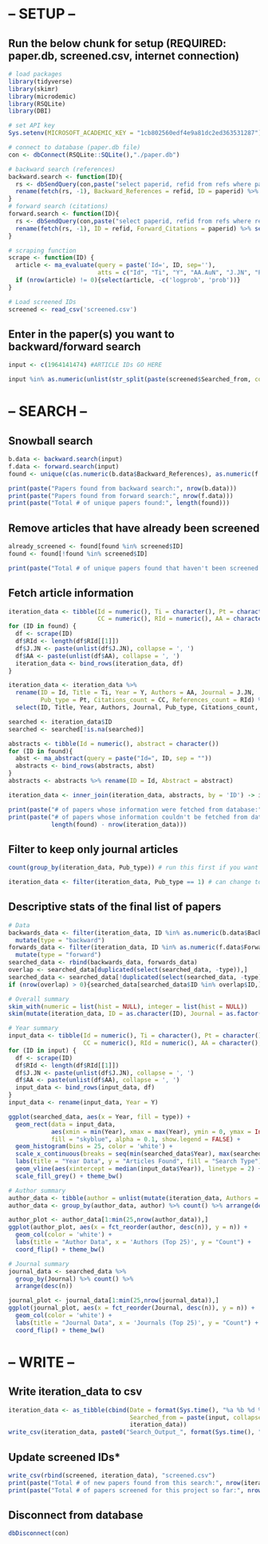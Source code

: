 

# -- SETUP --


## Run the below chunk for setup (REQUIRED: paper.db, screened.csv, internet connection)

```r
# load packages
library(tidyverse)
library(skimr)
library(microdemic)
library(RSQLite)
library(DBI)

# set API key
Sys.setenv(MICROSOFT_ACADEMIC_KEY = "1cb802560edf4e9a81dc2ed363531287")

# connect to database (paper.db file)
con <- dbConnect(RSQLite::SQLite(),"./paper.db")

# backward search (references)
backward.search <- function(ID){
  rs <- dbSendQuery(con,paste("select paperid, refid from refs where paperid in (",paste(ID,collapse=","),")"))
  rename(fetch(rs, -1), Backward_References = refid, ID = paperid) %>% select(Backward_References, ID)
}
# forward search (citations)
forward.search <- function(ID){
  rs <- dbSendQuery(con,paste("select paperid, refid from refs where refid in (",paste(ID,collapse=","),")"))
  rename(fetch(rs, -1), ID = refid, Forward_Citations = paperid) %>% select(ID, Forward_Citations)
}

# scraping function
scrape <- function(ID) {
  article <- ma_evaluate(query = paste('Id=', ID, sep=''),
                         atts = c("Id", "Ti", "Y", "AA.AuN", "J.JN", "Pt", "RId", "CC"))
  if (nrow(article) != 0){select(article, -c('logprob', 'prob'))} 
}

# Load screened IDs
screened <- read_csv('screened.csv')

```

## Enter in the paper(s) you want to backward/forward search

```r
input <- c(1964141474) #ARTICLE IDs GO HERE

input %in% as.numeric(unlist(str_split(paste(screened$Searched_from, collapse = ", "), ", ")))
```


# -- SEARCH --


## Snowball search

```r
b.data <- backward.search(input)
f.data <- forward.search(input)
found <- unique(c(as.numeric(b.data$Backward_References), as.numeric(f.data$Forward_Citations)))

print(paste("Papers found from backward search:", nrow(b.data)))
print(paste("Papers found from forward search:", nrow(f.data)))
print(paste("Total # of unique papers found:", length(found)))
```

## Remove articles that have already been screened

```r
already_screened <- found[found %in% screened$ID]
found <- found[!found %in% screened$ID]

print(paste("Total # of unique papers found that haven't been screened already:", length(found)))
```

## Fetch article information

```r
iteration_data <- tibble(Id = numeric(), Ti = character(), Pt = character(), Y = numeric(),
                         CC = numeric(), RId = numeric(), AA = character(), J.JN = character())
for (ID in found) {
  df <- scrape(ID)
  df$RId <- length(df$RId[[1]])
  df$J.JN <- paste(unlist(df$J.JN), collapse = ', ')
  df$AA <- paste(unlist(df$AA), collapse = ', ')
  iteration_data <- bind_rows(iteration_data, df)
}

iteration_data <- iteration_data %>% 
  rename(ID = Id, Title = Ti, Year = Y, Authors = AA, Journal = J.JN,
         Pub_type = Pt, Citations_count = CC, References_count = RId) %>% 
  select(ID, Title, Year, Authors, Journal, Pub_type, Citations_count, References_count)

searched <- iteration_data$ID
searched <- searched[!is.na(searched)]

abstracts <- tibble(Id = numeric(), abstract = character())
for (ID in found){
  abst <- ma_abstract(query = paste("Id=", ID, sep = ""))
  abstracts <- bind_rows(abstracts, abst)
}
abstracts <- abstracts %>% rename(ID = Id, Abstract = abstract)

iteration_data <- inner_join(iteration_data, abstracts, by = 'ID') -> iteration_data_original

print(paste("# of papers whose information were fetched from database:", nrow(iteration_data)))
print(paste("# of papers whose information couldn't be fetched from database:",
            length(found) - nrow(iteration_data)))
```

## Filter to keep only journal articles

```r
count(group_by(iteration_data, Pub_type)) # run this first if you want to check Pub_type distribution

iteration_data <- filter(iteration_data, Pub_type == 1) # can change to filter other types
```

## Descriptive stats of the final list of papers

```r
# Data
backwards_data <- filter(iteration_data, ID %in% as.numeric(b.data$Backward_References)) %>% 
  mutate(type = "backward")
forwards_data <- filter(iteration_data, ID %in% as.numeric(f.data$Forward_Citations)) %>% 
  mutate(type = "forward")
searched_data <- rbind(backwards_data, forwards_data)
overlap <- searched_data[duplicated(select(searched_data, -type)),]
searched_data <- searched_data[!duplicated(select(searched_data, -type)),]
if (nrow(overlap) > 0){searched_data[searched_data$ID %in% overlap$ID,]$type = "both"}

# Overall summary
skim_with(numeric = list(hist = NULL), integer = list(hist = NULL))
skim(mutate(iteration_data, ID = as.character(ID), Journal = as.factor(Journal), Pub_type = as.factor(Pub_type)))

# Year summary
input_data <- tibble(Id = numeric(), Ti = character(), Pt = character(), Y = numeric(),
                     CC = numeric(), RId = numeric(), AA = character(), J.JN = character())
for (ID in input) {
  df <- scrape(ID)
  df$RId <- length(df$RId[[1]])
  df$J.JN <- paste(unlist(df$J.JN), collapse = ', ')
  df$AA <- paste(unlist(df$AA), collapse = ', ')
  input_data <- bind_rows(input_data, df)
}
input_data <- rename(input_data, Year = Y)

ggplot(searched_data, aes(x = Year, fill = type)) +
  geom_rect(data = input_data,
            aes(xmin = min(Year), xmax = max(Year), ymin = 0, ymax = Inf),
            fill = "skyblue", alpha = 0.1, show.legend = FALSE) +
  geom_histogram(bins = 25, color = 'white') +
  scale_x_continuous(breaks = seq(min(searched_data$Year), max(searched_data$Year), 10)) +
  labs(title = "Year Data", y = "Articles Found", fill = "Search Type") +
  geom_vline(aes(xintercept = median(input_data$Year)), linetype = 2) + 
  scale_fill_grey() + theme_bw()

# Author summary
author_data <- tibble(author = unlist(mutate(iteration_data, Authors = str_split(Authors, ', '))$Authors))
author_data <- group_by(author_data, author) %>% count() %>% arrange(desc(n))

author_plot <- author_data[1:min(25,nrow(author_data)),]
ggplot(author_plot, aes(x = fct_reorder(author, desc(n)), y = n)) +
  geom_col(color = 'white') +
  labs(title = "Author Data", x = 'Authors (Top 25)', y = "Count") +
  coord_flip() + theme_bw()

# Journal summary
journal_data <- searched_data %>%
  group_by(Journal) %>% count() %>%
  arrange(desc(n))

journal_plot <- journal_data[1:min(25,nrow(journal_data)),]
ggplot(journal_plot, aes(x = fct_reorder(Journal, desc(n)), y = n)) +
  geom_col(color = 'white') +
  labs(title = "Journal Data", x = 'Journals (Top 25)', y = "Count") +
  coord_flip() + theme_bw()
```


# -- WRITE --


## Write iteration_data to csv

```r
iteration_data <- as_tibble(cbind(Date = format(Sys.time(), "%a %b %d %X %Y"),
                                  Searched_from = paste(input, collapse = ", "),
                                  iteration_data))
write_csv(iteration_data, paste0("Search_Output_", format(Sys.time(), "%Y_%m_%d_%H_%M"), ".csv"))
```

## Update screened IDs*

```r
write_csv(rbind(screened, iteration_data), "screened.csv")
print(paste("Total # of new papers found from this search:", nrow(iteration_data)))
print(paste("Total # of papers screened for this project so far:", nrow(read_csv("screened.csv"))))
```

## Disconnect from database

```r
dbDisconnect(con)
```

